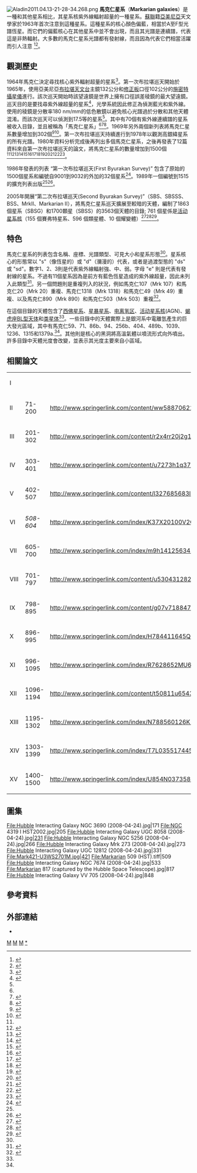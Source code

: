 [[File:Aladin2011.04.13-21-28-34.268.png|thumb]]
'''馬克仁星系'''（'''Markarian galaxies'''）是一種和其他星系相比，其星系核紫外線輻射超量的一種星系。[[蘇聯|蘇聯]]籍[[亞美尼亞|亞美尼亞]]天文學家{{link-en|班傑明·馬克仁|Benjamin Markarian}}於1963年首次注意到這種星系。這種星系的核心顏色偏藍，相當於A至F型光譜恆星。而它們的偏藍核心在其他星系中並不會出現，而且其光譜是連續譜，代表這是非熱輻射。大多數的馬克仁星系光譜都有發射線，而且因為代表它們相當活躍而引人注意 <ref name="Koioian">{{cite journal|last=Koioian|first=Gabriel|coauthors=Dickinson, D. F., Tovmassian, H., Purton, C. R., & Sramek, R. A.|date=15 January 1976|title=The Radio Spectra of Markarian Galaxies|journal=Astrophysical Journal|volume=203|issue=1|pages=323–328|bibcode=1976ApJ...203..323K}}</ref><ref name="m1963">{{cite journal|last=Markarian|first=Benjamin Y.|year=1963|journal=Soobsch. Byurakan Obs.|volume=34|issue=3}}</ref>。

==觀測歷史==
1964年馬克仁決定尋找核心紫外輻射超量的星系<ref name="M1989">{{cite book|last1=Markarian|first1=B. E.|last2=Lipovetsky|first2=V. A.|last3=Stepanian|first3=J. A.|coauthors=L. K. Erastova, A. I. Shapovalova|title=The First Byurkan Survey, a Catalogue of Galaxies with UV-Continuum|journal=Communications of the Special Astrophysical Observatory|volume=62|url=http://www.maa.clell.de/Cat/Vol4/7172/descrip.doc|year=1989|access-date=2012-01-31|archive-date=2016-03-03|archive-url=https://web.archive.org/web/20160303185443/http://www.maa.clell.de/Cat/Vol4/7172/descrip.doc|dead-url=no}}</ref>。第一次布拉堪巡天開始於1965年，使用亞美尼亞[[布拉堪天文台|布拉堪天文台]]主鏡132公分和[[施密特修正板|修正板]]口徑102公分的[[施密特攝星儀|施密特攝星儀]]進行。該次巡天開始時該望遠鏡是世界上擁有口徑誤差稜鏡的最大望遠鏡。巡天目的是要找尋紫外線超量的星系<ref name="mass">{{cite book|last1=Massaro|first1=Enrico|last2=Mickaelian|first2=Areg|last3=Nesci|first3=Roberto|coauthors=Daniel Weedman|title=The Digitized First Byurakan Survey|url=http://www.aracneeditrice.it/pdf/2421.pdf|year=2008|isbn=9788854824218|deadurl=yes|archiveurl=https://web.archive.org/web/20120426042000/http://www.aracneeditrice.it/pdf/2421.pdf|archivedate=2012-04-26}}</ref>，光學系統因此修正為偵測藍光和紫外線。使用的稜鏡是分散率180 nm/mm的低色散鏡以避免核心光譜過於分散和其他天體混淆。而該次巡天可以偵測到17.5等的星系<ref name="M1989"/>。其中有70個有紫外線連續譜的星系被收入目錄，並且被稱為「馬克仁星系」<ref name="M1989"/><ref name="M1967">{{cite journal|last=Markarian|first=Benjamin Y.|year=1967|journal=Astrofizika|volume=3|page=55}}</ref><ref>{{cite book|last=Markarian|first=B. E.|title=Non-stable Phenomena in Galaxies|series=IAU Symposium No. 29|year=1968|publisher=Publishing House of the Academy of Sciences of Armenian SSR|location=Yerevan}}</ref>。1969年另外兩個新列表將馬克仁星系數量增加到302個<ref name="M1969">{{cite journal|last=Markarian|first=Benjamin Y.|year=1969|journal=Astrofizika|volume=5|page=443}}</ref><ref name="M1969b">{{cite journal|last=Markarian|first=Benjamin Y.|year=1969|journal=Astrofizika|volume=5|page=581}}</ref>。第一次布拉堪巡天持續進行到1978年以觀測高銀緯星系的所有光譜。1980年資料分析完成後再列出多個馬克仁星系，之後再發表了12篇資料來自第一次布拉堪巡天的論文，將馬克仁星系的數量增加到1500個<ref name="M1989"/><ref name="M1971">{{cite journal|last=Markarian|first=Benjamin Y.|coauthors=V. A. Lipovetsky|year=1971|journal=Astrofizika|volume=7|page=511}}</ref><ref name="M1972">{{cite journal|last=Markarian|first=Benjamin Y.|coauthors=V. A. Lipovetsky|year=1972|journal=Astrofizika|volume=8|page=155}}{{cite journal|title=Galaxies with ultraviolet continuum V|journal=Astrophysics|issn=0571-7256|doi=10.1007/BF01002156|pages=89–99|volume=8|issue=2|url=|last=Markarian|first=Benjamin Y.|coauthors=V. A. Lipovetsky}}</ref><ref name="M1973">{{cite journal|last=Markarian|first=Benjamin Y.|year=1973|journal=Astrofizika|volume=9|page=5}}</ref><ref name="M1974">{{cite journal|last=Markarian|first=Benjamin Y.|coauthors=V. A. Lipovetsky|year=1974|journal=Astrofizika|volume=10|page=307}}</ref><ref name="M1976a">{{cite journal|last=Markarian|first=Benjamin Y.|coauthors=V. A. Lipovetsky|year=1976|journal=Astrofizika|volume=12|page=389}}</ref><ref name="M1976b">{{cite journal|last=Markarian|first=Benjamin Y.|coauthors=V. A. Lipovetsky|year=1976|journal=Astrofizika|volume=12|page=657}}</ref><ref name="M1977a">{{cite journal|last=Markarian|first=Benjamin Y.|coauthors=V. A. Lipovetsky J. A. Stepanian|year=1977|journal=Astrofizika|volume=13|page=225}}</ref><ref name="M1977b">{{cite journal|last=Markarian|first=Benjamin Y.|coauthors=V. A. Lipovetsky J. A. Stepanian|year=1977|journal=Astrofizika|volume=13|page=397}}</ref><ref name="M1979a">{{cite journal|last=Markarian|first=Benjamin Y.|coauthors=V. A. Lipovetsky J. A. Stepanian|year=1979|journal=Astrofizika|volume=15|page=201}}</ref><ref name="M1979b">{{cite journal|last=Markarian|first=Benjamin Y.|coauthors=V. A. Lipovetsky J. A. Stepanian|year=1979|journal=Astrofizika|volume=15|page=262}}</ref><ref name="M1979c">{{cite journal|last=Markarian|first=Benjamin Y.|coauthors=V. A. Lipovetsky J. A. Stepanian|year=1979|journal=Astrofizika|volume=15|page=549}}</ref><ref name="M1981a">{{cite journal|last=Markarian|first=Benjamin Y.|coauthors=V. A. Lipovetsky J. A. Stepanian|year=1981|journal=Astrofizika|volume=17|page=619}}</ref>。

1986年發表的列表 “第一次布拉堪巡天(First Byurakan Survey)” 包含了原始的1500個星系和編號自9001到9032的外加的32個星系<ref>{{cite journal|last=Lipovetsky|first=V. A.|coauthors=J. A. Stepanian|year=1986|title=First Byurakan Survey|publisher=unpublished}}</ref>。1989年一個編號到1515的擴充列表出版<ref name="M1989"/><ref name="nedfaq">{{cite web|url=http://ned.ipac.caltech.edu/help/faq2.html#2e|title=NED Frequently Asked Questions -- NED and other catalogs|date=29 May 2009|accessdate=10 December 2011|archive-date=2012-06-14|archive-url=https://web.archive.org/web/20120614022443/http://ned.ipac.caltech.edu/help/faq2.html#2e|dead-url=no}}</ref>。

2005年開展“第二次布拉堪巡天(Second Byurakan Survey)”（SBS、SBSSS、BSS、MrkII、Markarian II），將馬克仁星系巡天擴展至較暗的天體，編制了1863個星系（SBSG）和1700顆星（SBSS）的3563個天體的目錄; 761 個星係是[[活动星系核|活动星系核]]（155 個賽弗特星系、596 個類星體、10 個耀變體）<ref>{{cite journal |title= The Second Byurakan Survey. General Catalogue |author= Stepanian, J. A. |journal= Revista Mexicana de Astronomía y Astrofísica |volume= 41 |pages= 155–368 |date= 2005 |publication-date= April 2005 |bibcode= 2005RMxAA..41..155S }}</ref><ref>{{cite web |url= http://cds.u-strasbg.fr/cgi-bin/Dic-Simbad?SBSS |title= info cati SBSS$ |work= Dictionary of Nomenclature of Celestial Objects |publication-date= 7 November 2014 |access-date= 7 November 2014 |date= 7 November 2014 |publisher= SIMBAD |archive-date= 2014-08-13 |archive-url= https://web.archive.org/web/20140813040347/http://cds.u-strasbg.fr/cgi-bin/Dic-Simbad?SBSS |dead-url= no }}</ref><ref>{{cite web |url= http://cds.u-strasbg.fr/cgi-bin/Dic-Simbad?SBSG |title= info cati SBSG$ |work= Dictionary of Nomenclature of Celestial Objects |publication-date= 7 November 2014 |access-date= 7 November 2014 |date= 7 November 2014 |publisher= SIMBAD |archive-date= 2014-03-16 |archive-url= https://web.archive.org/web/20140316005752/http://cds.u-strasbg.fr/cgi-bin/Dic-Simbad?SBSG |dead-url= no }}</ref>。

==特色==
馬克仁星系的列表包含名稱、座標、光譜類型、可見大小和星系形態<ref name="M1989"/>。星系核心的形態常以 "s"（像恆星的）或 "d"（瀰漫的）代表，或者是過渡型態的 "ds" 或 "sd"。數字1、2、3則是代表紫外線輻射強、中、弱。字母 "e" 則是代表有發射線的星系。不過有11個星系因為是前方有藍色恆星造成的紫外線超量，因此未列入此類型<ref name="pet">{{cite web|url=http://ned.ipac.caltech.edu/level5/March09/Petrosian3/Petrosian2.html|title=The Data|work=Atlas and Database of Markarian Galaxies - Petrosian et al|accessdate=11 December 2011|archive-date=2020-02-18|archive-url=https://web.archive.org/web/20200218193723/http://ned.ipac.caltech.edu/level5/March09/Petrosian3/Petrosian2.html|dead-url=no}}</ref>。另一個問題則是重複列入的狀況，例如馬克仁107（Mrk 107）和馬克仁20（Mrk 20）重複、馬克仁1318（Mrk 1318）和馬克仁49（Mrk 49）重複、以及馬克仁890（Mrk 890）和馬克仁503（Mrk 503）重複<ref name="peto">{{cite web|url=http://ned.ipac.caltech.edu/level5/March09/Petrosian3/Petrosian3.html|title=The Optical Database|last=Petrosian|accessdate=11 December 2011|archive-date=2020-02-18|archive-url=https://web.archive.org/web/20200218193915/http://ned.ipac.caltech.edu/level5/March09/Petrosian3/Petrosian3.html|dead-url=no}}</ref>。

在這個目錄的天體包含了[[西佛星系|西佛星系]]、[[星暴星系|星暴星系]]、[[电离氢区|电离氢区]]、[[活动星系核|活动星系核]](AGN)、[[蝎虎座BL型天体|蝎虎座BL型天体]]和[[类星体|类星体]]<ref name="pet"/>。一些目錄中的天體實際上是銀河系中電離氫產生的巨大發光區域，其中有馬克仁59、71、86b、94、256b、404、489b、1039、1236、1315和1379a.<ref name="pet"/>。其他則是核心的黑洞將高溫氣體以噴流形式向外噴出。許多目錄中天體光度會改變，並表示其光度主要來自小區域。

==相關論文==
{| class="wikitable"
|I
|
|
|-
|II
|71-200
|http://www.springerlink.com/content/ww58870621215211/{{Dead link|date=2020年1月 |bot=InternetArchiveBot |fix-attempted=yes }}
|Volume 5, Number 3, 206-225, DOI: 10.1007/BF01004709 
|Galaxies with an ultraviolet continuum. II 
|-
|III
|201-302
|http://www.springerlink.com/content/r2x4rr20j2g1218r/{{Dead link|date=2020年1月 |bot=InternetArchiveBot |fix-attempted=yes }}
|Astrophysics, 1984, Volume 21, Number 3, Pages 596-605
|Galaxies with ultraviolet continuum. III
|-
|IV
|303-401
|http://www.springerlink.com/content/u7273h1q3746930l/{{Dead link|date=2020年1月 |bot=InternetArchiveBot |fix-attempted=yes }}
|Volume 7, Number 4, 299-310, DOI: 10.1007/BF01003012 
|Galaxies with an ultraviolet continuum. IV
|-
|V
|402-507
|http://www.springerlink.com/content/l327685683ln1466/{{Dead link|date=2020年1月 |bot=InternetArchiveBot |fix-attempted=yes }}
|Astrophysics Volume 8, Number 2, 89-99, DOI: 10.1007/BF01002156
|Galaxies with ultraviolet continuum V 
|-
|VI
|''508-604'' 
|http://www.springerlink.com/index/K37X20100V2Q6516.pdf{{Dead link|date=2020年1月 |bot=InternetArchiveBot |fix-attempted=yes }}
|Astrophysics, 1973, Volume 9, Number 4, Pages 283-295
|Galaxies with ultraviolet continuum. VI
|-
|VII
|605-700
|http://www.springerlink.com/index/m9h1412563428466.pdf{{Dead link|date=2020年1月 |bot=InternetArchiveBot |fix-attempted=yes }}
|Astrophysics, 1988, Volume 28, Number 3, Pages 283-288
|Galaxies with an ultraviolet continuum. VII
|-
|VIII
|701-797
|http://www.springerlink.com/content/u530431282804475/{{Dead link|date=2020年1月 |bot=InternetArchiveBot |fix-attempted=yes }}
|Astrophysics Volume 12, Number 3, 241-254, DOI: 10.1007/BF01003320
|Galaxies with an ultraviolet continuum. VIII
|-
|IX
|798-895
|http://www.springerlink.com/content/g07v718847497hk7/{{Dead link|date=2020年1月 |bot=InternetArchiveBot |fix-attempted=yes }}
|Astrophysics, 1976, Volume 12, Number 4, Pages 429-442
|Galaxies with an ultraviolet continuum. IX
|-
|X
|896-995 
|http://www.springerlink.com/index/H784411645Q8N741.pdf{{Dead link|date=2020年1月 |bot=InternetArchiveBot |fix-attempted=yes }}
|Astrophysics, 1977, Volume 13, Number 2, Pages 116-125
|Galaxies with ultraviolet continuum. X
|-
|XI
|996-1095 
|http://www.springerlink.com/index/R7628652MU6311PV.pdf{{Dead link|date=2020年1月 |bot=InternetArchiveBot |fix-attempted=yes }}
|Astrophysics, 1977, Volume 13, Number 3, Pages 215-228
|Galaxies with ultraviolet continuum. XI
|-
|XII
|1096-1194
|http://www.springerlink.com/content/t50811u6543735g7/{{Dead link|date=2020年1月 |bot=InternetArchiveBot |fix-attempted=yes }}
|Astrophysics, 1979, Volume 15, Number 2, Pages 130-141
|Galaxies with ultraviolet continuum. XII
|-
|XIII
|1195-1302
|http://www.springerlink.com/index/N788560126K10475.pdf{{Dead link|date=2020年1月 |bot=InternetArchiveBot |fix-attempted=yes }}
|Astrophysics, 1979, Volume 15, Number 3, Pages 235-250
|Galaxies with ultraviolet continuum. XIII
|-
|XIV
|1303-1399
|http://www.springerlink.com/index/T7L0355174452703.pdf{{Dead link|date=2020年1月 |bot=InternetArchiveBot |fix-attempted=yes }}
|Astrophysics, 1979, Volume 15, Number 4, Pages 363-376
|Galaxies with ultraviolet continuum. XIV
|-
|XV
|1400-1500
|http://www.springerlink.com/index/U854N03735861536.pdf{{Dead link|date=2020年1月 |bot=InternetArchiveBot |fix-attempted=yes }}
|Astrophysics, 1981, Volume 17, Number 4, Pages 321-332
|Galaxies with ultraviolet continuum. XV
|}

==圖集==

<gallery>
File:Hubble Interacting Galaxy NGC 3690 (2008-04-24).jpg|171
File:NGC 4319 I HST2002.jpg|205
File:Hubble Interacting Galaxy UGC 8058 (2008-04-24).jpg|[[馬卡良231|231]]
File:Hubble Interacting Galaxy NGC 5256 (2008-04-24).jpg|266
File:Hubble Interacting Galaxy Mrk 273 (2008-04-24).jpg|273
File:Hubble Interacting Galaxy UGC 12812 (2008-04-24).jpg|331
File:Mark421-U3WS2701M.jpg|[[馬卡良421|421]]
File:Markarian 509 (HST).tiff|509
File:Hubble Interacting Galaxy NGC 7674 (2008-04-24).jpg|533
File:Markarian 817 (captured by the Hubble Space Telescope).jpg|817
File:Hubble Interacting Galaxy VV 705 (2008-04-24).jpg|848
</gallery>

==參考資料==
{{reflist|2}}

==外部連結==
*{{cite web|url=http://heasarc.nasa.gov/W3Browse/all/markarian2.html|title=MARKARIAN2 - Markarian Galaxies Optical Database|date=12 November 2009|publisher=HEASARC|accessdate=11 December 2011|archive-url=https://web.archive.org/web/20111018190057/http://heasarc.nasa.gov/W3Browse/all/markarian2.html|archive-date=2011-10-18|dead-url=yes}}

{{星系}}

[[Category:銀河系天文學|M]]
[[Category:天文学目录|M]]
[[Category:紫外辐射|M]]
[[Category:馬克仁星系|*]]